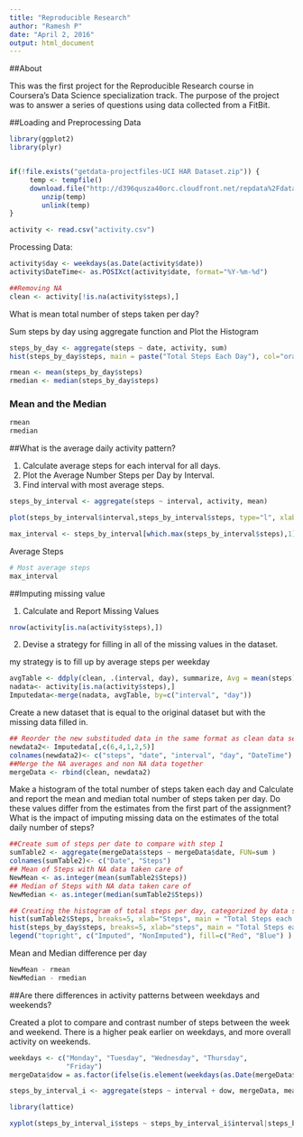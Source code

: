```yaml
---
title: "Reproducible Research"
author: "Ramesh P"
date: "April 2, 2016"
output: html_document
---
```


##About

This was the first project for the Reproducible Research course in Coursera's Data Science specialization track. The purpose of the project was to answer a series of questions using data collected from a FitBit.

##Loading and Preprocessing Data


```r
library(ggplot2)
library(plyr)


if(!file.exists("getdata-projectfiles-UCI HAR Dataset.zip")) {
     temp <- tempfile()
     download.file("http://d396qusza40orc.cloudfront.net/repdata%2Fdata%2Factivity.zip",temp)
        unzip(temp)
        unlink(temp)
}

activity <- read.csv("activity.csv")
```

Processing Data:

```r
activity$day <- weekdays(as.Date(activity$date))
activity$DateTime<- as.POSIXct(activity$date, format="%Y-%m-%d")

##Removing NA
clean <- activity[!is.na(activity$steps),]

```

What is mean total number of steps taken per day?

Sum steps by day using aggregate function and Plot the Histogram

```r
steps_by_day <- aggregate(steps ~ date, activity, sum)
hist(steps_by_day$steps, main = paste("Total Steps Each Day"), col="orange", xlab="Number of Steps")

rmean <- mean(steps_by_day$steps)
rmedian <- median(steps_by_day$steps)

```

### Mean and the Median

```r
rmean
rmedian
```

##What is the average daily activity pattern?

1. Calculate average steps for each interval for all days.
2. Plot the Average Number Steps per Day by Interval.
3. Find interval with most average steps.

```r

steps_by_interval <- aggregate(steps ~ interval, activity, mean)

plot(steps_by_interval$interval,steps_by_interval$steps, type="l", xlab="Interval", ylab="Number of Steps",main="Average Number of Steps per Day by Interval")

max_interval <- steps_by_interval[which.max(steps_by_interval$steps),1]


```

Average Steps
```r
# Most average steps
max_interval
```

##Imputing missing value

1. Calculate and Report Missing Values

```r
nrow(activity[is.na(activity$steps),])
```

2. Devise a strategy for filling in all of the missing values in the dataset. 

 my strategy is to fill up by average steps per weekday
 
 
```r
avgTable <- ddply(clean, .(interval, day), summarize, Avg = mean(steps))
nadata<- activity[is.na(activity$steps),]
Imputedata<-merge(nadata, avgTable, by=c("interval", "day"))

```

Create a new dataset that is equal to the original dataset but with the missing data filled in.

```r
## Reorder the new substituded data in the same format as clean data set
newdata2<- Imputedata[,c(6,4,1,2,5)]
colnames(newdata2)<- c("steps", "date", "interval", "day", "DateTime")
##Merge the NA averages and non NA data together
mergeData <- rbind(clean, newdata2)
```

Make a histogram of the total number of steps taken each day and Calculate and report the mean and median total number of steps taken per day. Do these values differ from the estimates from the first part of the assignment? What is the impact of imputing missing data on the estimates of the total daily number of steps?

```r
##Create sum of steps per date to compare with step 1
sumTable2 <- aggregate(mergeData$steps ~ mergeData$date, FUN=sum )
colnames(sumTable2)<- c("Date", "Steps")
## Mean of Steps with NA data taken care of
NewMean <- as.integer(mean(sumTable2$Steps))
## Median of Steps with NA data taken care of
NewMedian <- as.integer(median(sumTable2$Steps))

## Creating the histogram of total steps per day, categorized by data set to show impact
hist(sumTable2$Steps, breaks=5, xlab="Steps", main = "Total Steps each day", col="Red")
hist(steps_by_day$steps, breaks=5, xlab="steps", main = "Total Steps each day", col="Blue", add=T)
legend("topright", c("Imputed", "NonImputed"), fill=c("Red", "Blue") )
```

Mean and Median difference per day

```r
NewMean - rmean
NewMedian - rmedian
```


##Are there differences in activity patterns between weekdays and weekends?

Created a plot to compare and contrast number of steps between the week and weekend. There is a higher peak earlier on weekdays, and more overall activity on weekends.



```r
weekdays <- c("Monday", "Tuesday", "Wednesday", "Thursday", 
              "Friday")
mergeData$dow = as.factor(ifelse(is.element(weekdays(as.Date(mergeData$date)),weekdays), "Weekday", "Weekend"))

steps_by_interval_i <- aggregate(steps ~ interval + dow, mergeData, mean)

library(lattice)

xyplot(steps_by_interval_i$steps ~ steps_by_interval_i$interval|steps_by_interval_i$dow, main="Average Steps per Day by Interval",xlab="Interval", ylab="Steps",layout=c(1,2), type="l")
```



